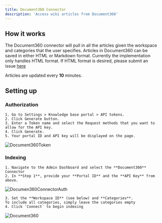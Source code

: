 ```yaml
---
title: Document360 Connector
description: 'Access wiki articles from Document360'
---
```


## How it works
The Document360 connector will pull in all the articles given the workspace and categories that the user specifies.
Articles in Document360 can be saved in either HTML or Markdown format. Currently the implementation only handles
HTML format. If HTML format is desired, please submit an issue [here](https://github.com/onyx-dot-app/onyx/issues)

Articles are updated every **10** minutes.


## Setting up
### Authorization
    1. Go to Settings > Knowledge base portal > API tokens.
    2. Click Generate button.
    3. Enter a Token name and select the Request methods that you want to allow for the API key.
    4. Click Generate.
    5. Your portal ID and API key will be displayed on the page.
![Document360Token](/assets/images/connectors/document360/Document360Token.png)


### Indexing
    1. Navigate to the Admin Dashboard and select the **Document360** Connector
    2. In **Step 1**, provide your **Portal ID** and the **API Key** from above.

![Documen360ConnectorAuth](/assets/images/connectors/document360/Document360Auth.png)

    3. Set the **Workspace ID** (see below) and **Categories**.
    To include all categories, simply leave the categories empty
    4. Click `Connect` to begin indexing

![Document360](/assets/images/connectors/document360/Document360.png)
